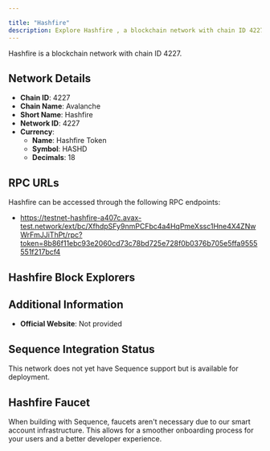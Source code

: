 ```yaml
---

title: "Hashfire"
description: Explore Hashfire , a blockchain network with chain ID 4227. Learn about its native currency, Hashfire  Token, and how to interact with the network.
---
```




Hashfire  is a blockchain network with chain ID 4227.

## Network Details

- **Chain ID**: 4227
- **Chain Name**: Avalanche
- **Short Name**: Hashfire 
- **Network ID**: 4227
- **Currency**: 
  - **Name**: Hashfire  Token
  - **Symbol**: HASHD
  - **Decimals**: 18

## RPC URLs

Hashfire  can be accessed through the following RPC endpoints:

- https://testnet-hashfire-a407c.avax-test.network/ext/bc/XfhdpSFy9nmPCFbc4a4HqPmeXssc1Hne4X4ZNwWrFmJJiThPt/rpc?token=8b86f11ebc93e2060cd73c78bd725e728f0b0376b705e5ffa9555551f217bcf4

## Hashfire  Block Explorers



## Additional Information

- **Official Website**: Not provided

## Sequence Integration Status

This network does not yet have Sequence support but is available for deployment.

## Hashfire  Faucet

When building with Sequence, faucets aren't necessary due to our smart account infrastructure. This allows for a smoother onboarding process for your users and a better developer experience.
